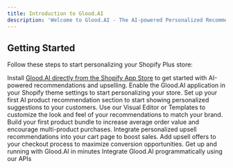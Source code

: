 ```yaml
---
title: Introduction to Glood.AI
description: 'Welcome to Glood.AI - The AI-powered Personalized Recommendation Engine for Shopify Plus stores'
---
```



## Getting Started

Follow these steps to start personalizing your Shopify Plus store:


<Steps>
  <Step title="Install Glood.AI">
    Install <a href="https://apps.shopify.com/recommendation-kit">Glood.AI directly from the Shopify App Store</a> to get started with AI-powered recommendations and upselling.
  </Step>
  <Step title="Enable in Theme">
    Enable the Glood.AI application in your Shopify theme settings to start personalizing your store.
  </Step>
  <Step title="Create Product Recommendations">
    Set up your first AI product recommendation section to start showing personalized suggestions to your customers.
  </Step>
  <Step title="Customize Design">
    Use our Visual Editor or Templates to customize the look and feel of your recommendations to match your brand.
  </Step>
  <Step title="Create Bundles">
    Build your first product bundle to increase average order value and encourage multi-product purchases.
  </Step>
  <Step title="Cart Upselling">
    Integrate personalized upsell recommendations into your cart page to boost sales.
  </Step>
  <Step title="Checkout Upselling">
    Add upsell offers to your checkout process to maximize conversion opportunities.
  </Step>
</Steps>


<CardGroup cols={2}>
  <Card
    title="Quick Start Guide"
    icon="rocket"
    href="/get-started/quickstart"
  >
    Get up and running with Glood.AI in minutes
  </Card>
  <Card
    title="API Reference" 
    icon="code"
    href="/api-reference/introduction"
  >
    Integrate Glood.AI programmatically using our APIs
  </Card>
</CardGroup>

